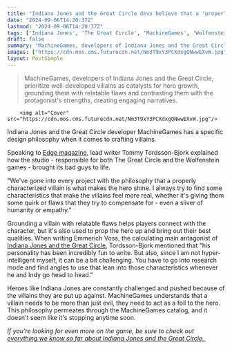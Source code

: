```yaml
---
title: "Indiana Jones and the Great Circle devs believe that a 'properly characterized villain' is what 'makes the hero shine'"
date: "2024-09-06T14:20:37Z"
lastmod: "2024-09-06T14:20:37Z"
tags: ['Indiana Jones', 'The Great Circle', 'MachineGames', 'Wolfenstein', 'Adventure', 'Xbox', 'PC', 'PS5']
draft: false
summary: "MachineGames, developers of Indiana Jones and the Great Circle, prioritize well-developed villains as catalysts for hero growth, grounding them with relatable flaws and contrasting them with the protagonist's strengths, creating engaging narratives."
images: ["https://cdn.mos.cms.futurecdn.net/Nm3T9xY3PCXdxgQNwwEXvW.jpg"]
layout: PostSimple
---
```

> MachineGames, developers of Indiana Jones and the Great Circle, prioritize well-developed villains as catalysts for hero growth, grounding them with relatable flaws and contrasting them with the protagonist's strengths, creating engaging narratives.


        <img alt="Cover" src="https://cdn.mos.cms.futurecdn.net/Nm3T9xY3PCXdxgQNwwEXvW.jpg"/>
        
Indiana Jones and the Great Circle developer MachineGames has a specific design philosophy when it comes to crafting villains. 

Speaking to [Edge magazine](https://www.gamesradar.com/edge/), lead writer Tommy Tordsson-Bjork explained how the studio - responsible for both The Great Circle and the Wolfenstein games - brought its bad guys to life.

"We've gone into every project with the philosophy that a properly characterized villain is what makes the hero shine. I always try to find some characteristics that make the villains feel more real, whether it's giving them some quirk or flaws that they try to compensate for - even a sliver of humanity or empathy."

Grounding a villain with relatable flaws helps players connect with the character, but it's also used to prop the hero up and bring out their best qualities. When writing Emmerich Voss, the calculating main antagonist of[ Indiana Jones and the Great Circle](https://www.gamesradar.com/games/adventure/indiana-jones-and-the-great-circle-is-officially-coming-to-ps5-next-spring-after-a-december-launch-on-xbox-and-pc/), Tordsson-Bjork mentioned that "his personality has been incredibly fun to write. But also, since I am not hyper-intelligent myself, it can be a bit challenging. You have to go into research mode and find angles to use that lean into those characteristics whenever he and Indy go head to head."

Heroes like Indiana Jones are constantly challenged and pushed because of the villains they are put up against. MachineGames understands that a villain needs to be more than just evil, they need to act as a foil to the hero. This philosophy permeates through the MachineGames catalog, and it doesn't seem like it's stopping anytime soon.  

*If you're looking for even more on the game, be sure to check out*[<em> everything we know so far about Indiana Jones and the Great Circle. </em>](https://www.gamesradar.com/indiana-jones-game-bethesda-guide/)
        